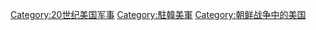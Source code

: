 [[Category:20世纪美国军事|Category:20世纪美国军事]]
[[Category:駐韓美軍|Category:駐韓美軍]]
[[Category:朝鲜战争中的美国|Category:朝鲜战争中的美国]]